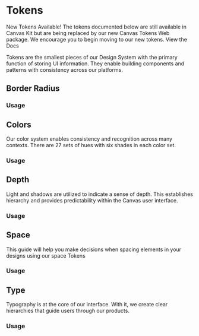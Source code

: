 
<Meta title="Tokens" />

# Tokens

<InformationHighlight>
  <InformationHighlight.Icon />
  <InformationHighlight.Heading>New Tokens Available!</InformationHighlight.Heading>
  <InformationHighlight.Body>
    The tokens documented below are still available in Canvas Kit but are being replaced by our new
    Canvas Tokens Web package. We encourage you to begin moving to our new tokens.
  </InformationHighlight.Body>
  <InformationHighlight.Link href="https://workday.github.io/canvas-tokens/?path=/docs/docs-getting-started--docs">
    View the Docs
  </InformationHighlight.Link>
</InformationHighlight>

Tokens are the smallest pieces of our Design System with the primary function of storing UI
information. They enable building components and patterns with consistency across our platforms.

<ExampleCodeBlock code={Overview} />

## Border Radius

### Usage

<ExampleCodeBlock code={BorderRadius} />

## Colors

Our color system enables consistency and recognition across many contexts. There are 27 sets of hues
with six shades in each color set.

### Usage

<ExampleCodeBlock code={Colors} />

## Depth

Light and shadows are utilized to indicate a sense of depth. This establishes hierarchy and provides
predictability within the Canvas user interface.

### Usage

<ExampleCodeBlock code={Depth} />

## Space

This guide will help you make decisions when spacing elements in your designs using our space Tokens

### Usage

<ExampleCodeBlock code={Space} />

## Type

Typography is at the core of our interface. With it, we create clear hierarchies that guide users
through our products.

### Usage

<ExampleCodeBlock code={Type} />
